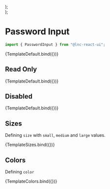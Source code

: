 
<Meta title="Basic Inputs/Password Input" component={PasswordInput} />


  <div style={{ display: "flex", flexDirection: "column", gap: "12px" }}>
    <PasswordInput {...args} size="small" />
    <PasswordInput {...args} size="medium" />
    <PasswordInput {...args} size="large" />
  </div>
);

  <div style={{ display: "flex", flexDirection: "column", gap: "12px" }}>
    <PasswordInput {...args} color="primary" />
    <PasswordInput {...args} color="secondary" />
    <PasswordInput {...args} color="success" />
    <PasswordInput {...args} color="warning" />
    <PasswordInput {...args} color="danger" />
    <PasswordInput {...args} color="info" />
  </div>
);

# Password Input
```jsx
import { PasswordInput } from "@lnc-react-ui";
```

<Canvas withSource="open">
  <Story name="Default" args={{}}>
    {TemplateDefault.bind({})}
  </Story>
</Canvas>

<ArgsTable story="Default" />

## Read Only

<Canvas>
  <Story
    name="Read Only"
    args={{
      readOnly: true,
      placeholder: "Type text here",
      style: { width: "300px" },
    }}
  >
    {TemplateDefault.bind({})}
  </Story>
</Canvas>

## Disabled

<Canvas withSource="open">
  <Story
    name="Disabled"
    args={{
      disabled: true,
      placeholder: "Disabled",
      style: { width: "300px" },
    }}
  >
    {TemplateDefault.bind({})}
  </Story>
</Canvas>

## Sizes

Defining `size` with `small`, `medium` and `large` values.

<Canvas>
  <Story name="Sizes" args={{}}>
    {TemplateSizes.bind({})}
  </Story>
</Canvas>

## Colors

Defining `color`

<Canvas>
  <Story name="Colors" args={{}}>
    {TemplateColors.bind({})}
  </Story>
</Canvas>
